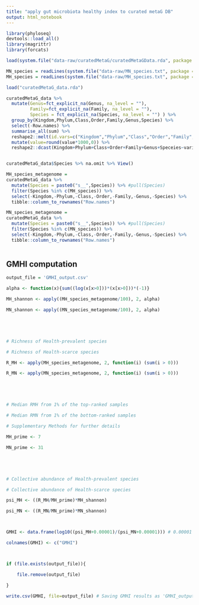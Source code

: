 ```yaml
---
title: "apply gut microbiota healthy index to curated metaG DB"
output: html_notebook
---
```






```r

library(phyloseq)
devtools::load_all()
library(magrittr)
library(forcats)

load(system.file("data-raw/curatedMetaG/curatedMetaGData.rda", package = "agp"))

MN_species = readLines(system.file("data-raw/MN_species.txt", package = "agp"))
MH_species = readLines(system.file("data-raw/MH_species.txt", package = "agp"))

```

```r

load("curatedMetaG_data.rda")
```



```r

curatedMetaG_data %>% 
  mutate(Genus=fct_explicit_na(Genus, na_level = ""),
         Family=fct_explicit_na(Family, na_level = ""), 
         Species = fct_explicit_na(Species, na_level = "") ) %>%
  group_by(Kingdom,Phylum,Class,Order,Family,Genus,Species) %>%
  select(-Row.names) %>%
  summarise_all(sum) %>%
  reshape2::melt(id.vars=c("Kingdom","Phylum","Class","Order","Family","Genus","Species")) %>%
  mutate(value=round(value*1000,0)) %>%
  reshape2::dcast(Kingdom+Phylum+Class+Order+Family+Genus+Speceies~variable) -> species_count



```

```r


curatedMetaG_data$Species %>% na.omit %>% View()

MH_species_metagenome =
curatedMetaG_data %>% 
  mutate(Species = paste0("s__",Species)) %>% #pull(Species)
  filter(Species %in% c(MH_species)) %>%
  select(-Kingdom,-Phylum,-Class,-Order,-Family,-Genus,-Species) %>%
  tibble::column_to_rownames("Row.names")

MN_species_metagenome =
curatedMetaG_data %>% 
  mutate(Species = paste0("s__",Species)) %>% #pull(Species)
  filter(Species %in% c(MN_species)) %>%
  select(-Kingdom,-Phylum,-Class,-Order,-Family,-Genus,-Species) %>%
  tibble::column_to_rownames("Row.names")
  

```


## GMHI computation

```r


output_file = 'GMHI_output.csv'

alpha <- function(x){sum((log(x[x>0]))*(x[x>0]))*(-1)}

MH_shannon <- apply((MH_species_metagenome/100), 2, alpha) 

MN_shannon <- apply((MN_species_metagenome/100), 2, alpha) 





# Richness of Health-prevalent species

# Richness of Health-scarce species

R_MH <- apply(MH_species_metagenome, 2, function(i) (sum(i > 0))) 

R_MN <- apply(MN_species_metagenome, 2, function(i) (sum(i > 0)))





# Median RMH from 1% of the top-ranked samples

# Median RMN from 1% of the bottom-ranked samples

# Supplementary Methods for further details

MH_prime <- 7

MN_prime <- 31





# Collective abundance of Health-prevalent species

# Collective abundance of Health-scarce species

psi_MH <- ((R_MH/MH_prime)*MH_shannon) 

psi_MN <- ((R_MN/MN_prime)*MN_shannon)



GMHI <- data.frame(log10((psi_MH+0.00001)/(psi_MN+0.00001))) # 0.00001 added to avoid having the denominator as 0

colnames(GMHI) <- c("GMHI")



if (file.exists(output_file)){

	file.remove(output_file)

}

write.csv(GMHI, file=output_file) # Saving GMHI results as 'GMHI_output.csv'. User should change the path to the appropriate directory.




```





